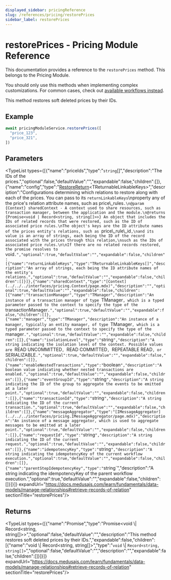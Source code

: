 ```yaml
---
displayed_sidebar: pricingReference
slug: /references/pricing/restorePrices
sidebar_label: restorePrices
---
```



# restorePrices - Pricing Module Reference

This documentation provides a reference to the `restorePrices` method. This belongs to the Pricing Module.

<Note>

You should only use this methods when implementing complex customizations. For common cases, check out [available workflows instead](/medusa-workflows-reference).

</Note>

This method restores soft deleted prices by their IDs.

## Example

```ts
await pricingModuleService.restorePrices([
  "price_123",
  "price_321",
])
```

## Parameters

<TypeList types={[{"name":"priceIds","type":"`string`[]","description":"The IDs of the prices.","optional":false,"defaultValue":"","expandable":false,"children":[]},{"name":"config","type":"[RestoreReturn](../../../interfaces/pricing.RestoreReturn/page.mdx)&#60;TReturnableLinkableKeys&#62;","description":"Configurations determining which relations to restore along with each of the prices. You can pass to its `returnLinkableKeys`\nproperty any of the price's relation attribute names, such as price\\_rules`.\n@param {Context} sharedContext - A context used to share resources, such as transaction manager, between the application and the module.\n@returns {Promise<void | Record<string, string[]>>} An object that includes the IDs of related records that were restored, such as the ID of associated price rules.\nThe object's keys are the ID attribute names of the prices entity's relations, such as `price\\_rule\\_id`,\nand its value is an array of strings, each being the ID of the record associated with the prices through this relation,\nsuch as the IDs of associated price rules.\n\nIf there are no related records restored, the promise resolves to `void`.","optional":true,"defaultValue":"","expandable":false,"children":[{"name":"returnLinkableKeys","type":"TReturnableLinkableKeys[]","description":"An array of strings, each being the ID attribute names of the entity's relations.","optional":true,"defaultValue":"","expandable":false,"children":[]}]},{"name":"sharedContext","type":"[Context](../../../interfaces/pricing.Context/page.mdx)","description":"","optional":true,"defaultValue":"","expandable":false,"children":[{"name":"transactionManager","type":"TManager","description":"An instance of a transaction manager of type `TManager`, which is a typed parameter passed to the context to specify the type of the `transactionManager`.","optional":true,"defaultValue":"","expandable":false,"children":[]},{"name":"manager","type":"TManager","description":"An instance of a manager, typically an entity manager, of type `TManager`, which is a typed parameter passed to the context to specify the type of the `manager`.","optional":true,"defaultValue":"","expandable":false,"children":[]},{"name":"isolationLevel","type":"`string`","description":"A string indicating the isolation level of the context. Possible values are `READ UNCOMMITTED`, `READ COMMITTED`, `REPEATABLE READ`, or `SERIALIZABLE`.","optional":true,"defaultValue":"","expandable":false,"children":[]},{"name":"enableNestedTransactions","type":"`boolean`","description":"A boolean value indicating whether nested transactions are enabled.","optional":true,"defaultValue":"","expandable":false,"children":[]},{"name":"eventGroupId","type":"`string`","description":"A string indicating the ID of the group to aggregate the events to be emitted at a later point.","optional":true,"defaultValue":"","expandable":false,"children":[]},{"name":"transactionId","type":"`string`","description":"A string indicating the ID of the current transaction.","optional":true,"defaultValue":"","expandable":false,"children":[]},{"name":"messageAggregator","type":"[IMessageAggregator](../../../interfaces/pricing.IMessageAggregator/page.mdx)","description":"An instance of a message aggregator, which is used to aggregate messages to be emitted at a later point.","optional":true,"defaultValue":"","expandable":false,"children":[]},{"name":"requestId","type":"`string`","description":"A string indicating the ID of the current request.","optional":true,"defaultValue":"","expandable":false,"children":[]},{"name":"idempotencyKey","type":"`string`","description":"A string indicating the idempotencyKey of the current workflow execution.","optional":true,"defaultValue":"","expandable":false,"children":[]},{"name":"parentStepIdempotencyKey","type":"`string`","description":"A string indicating the idempotencyKey of the parent workflow execution.","optional":true,"defaultValue":"","expandable":false,"children":[]}]}]} expandUrl="https://docs.medusajs.com/learn/fundamentals/data-models/manage-relationships#retrieve-records-of-relation" sectionTitle="restorePrices"/>

## Returns

<TypeList types={[{"name":"Promise","type":"Promise&#60;void \\| Record&#60;string, string[]&#62;&#62;","optional":false,"defaultValue":"","description":"This method restores soft deleted prices by their IDs.","expandable":false,"children":[{"name":"void \\| Record&#60;string, string[]&#62;","type":"`void` \\| `Record<string, string[]>`","optional":false,"defaultValue":"","description":"","expandable":false,"children":[]}]}]} expandUrl="https://docs.medusajs.com/learn/fundamentals/data-models/manage-relationships#retrieve-records-of-relation" sectionTitle="restorePrices"/>
